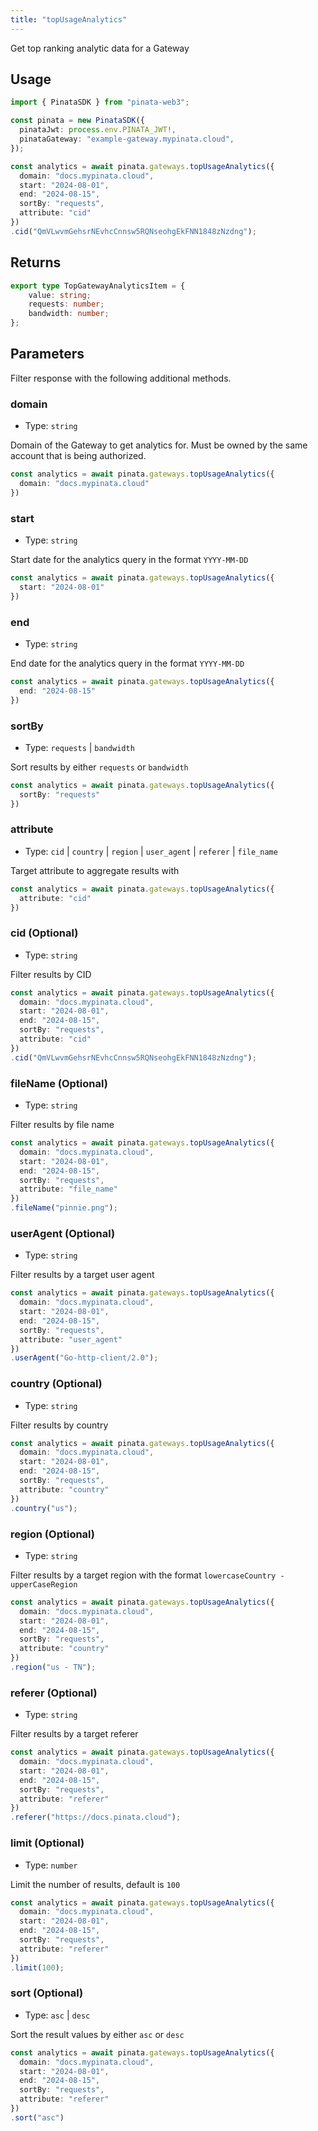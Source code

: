 ```yaml
---
title: "topUsageAnalytics"
---
```


Get top ranking analytic data for a Gateway

## Usage

```typescript
import { PinataSDK } from "pinata-web3";

const pinata = new PinataSDK({
  pinataJwt: process.env.PINATA_JWT!,
  pinataGateway: "example-gateway.mypinata.cloud",
});

const analytics = await pinata.gateways.topUsageAnalytics({
  domain: "docs.mypinata.cloud",
  start: "2024-08-01",
  end: "2024-08-15",
  sortBy: "requests",
  attribute: "cid"
})
.cid("QmVLwvmGehsrNEvhcCnnsw5RQNseohgEkFNN1848zNzdng");
```

## Returns

```typescript
export type TopGatewayAnalyticsItem = {
	value: string;
	requests: number;
	bandwidth: number;
};
```

## Parameters

Filter response with the following additional methods.

### domain

- Type: `string`

Domain of the Gateway to get analytics for. Must be owned by the same account that is being authorized.

```typescript
const analytics = await pinata.gateways.topUsageAnalytics({
  domain: "docs.mypinata.cloud"
})
```

### start

- Type: `string`

Start date for the analytics query in the format `YYYY-MM-DD`

```typescript
const analytics = await pinata.gateways.topUsageAnalytics({
  start: "2024-08-01"
})
```

### end

- Type: `string`

End date for the analytics query in the format `YYYY-MM-DD`

```typescript
const analytics = await pinata.gateways.topUsageAnalytics({
  end: "2024-08-15"
})
```

### sortBy

- Type: `requests` | `bandwidth`

Sort results by either `requests` or `bandwidth`

```typescript
const analytics = await pinata.gateways.topUsageAnalytics({
  sortBy: "requests"
})
```

### attribute

- Type: `cid` | `country` | `region` | `user_agent` | `referer` | `file_name`

Target attribute to aggregate results with

```typescript
const analytics = await pinata.gateways.topUsageAnalytics({
  attribute: "cid"
})
```

### cid (Optional)

- Type: `string`

Filter results by CID

```typescript
const analytics = await pinata.gateways.topUsageAnalytics({
  domain: "docs.mypinata.cloud",
  start: "2024-08-01",
  end: "2024-08-15",
  sortBy: "requests",
  attribute: "cid"
})
.cid("QmVLwvmGehsrNEvhcCnnsw5RQNseohgEkFNN1848zNzdng");
```


### fileName (Optional)

- Type: `string`

Filter results by file name

```typescript
const analytics = await pinata.gateways.topUsageAnalytics({
  domain: "docs.mypinata.cloud",
  start: "2024-08-01",
  end: "2024-08-15",
  sortBy: "requests",
  attribute: "file_name"
})
.fileName("pinnie.png");
```

### userAgent (Optional)

- Type: `string`

Filter results by a target user agent

```typescript
const analytics = await pinata.gateways.topUsageAnalytics({
  domain: "docs.mypinata.cloud",
  start: "2024-08-01",
  end: "2024-08-15",
  sortBy: "requests",
  attribute: "user_agent"
})
.userAgent("Go-http-client/2.0");
```

### country (Optional)

- Type: `string`

Filter results by country

```typescript
const analytics = await pinata.gateways.topUsageAnalytics({
  domain: "docs.mypinata.cloud",
  start: "2024-08-01",
  end: "2024-08-15",
  sortBy: "requests",
  attribute: "country"
})
.country("us");
```

### region (Optional)

- Type: `string`

Filter results by a target region with the format `lowercaseCountry - upperCaseRegion`

```typescript
const analytics = await pinata.gateways.topUsageAnalytics({
  domain: "docs.mypinata.cloud",
  start: "2024-08-01",
  end: "2024-08-15",
  sortBy: "requests",
  attribute: "country"
})
.region("us - TN");
```


### referer (Optional)

- Type: `string`

Filter results by a target referer

```typescript
const analytics = await pinata.gateways.topUsageAnalytics({
  domain: "docs.mypinata.cloud",
  start: "2024-08-01",
  end: "2024-08-15",
  sortBy: "requests",
  attribute: "referer"
})
.referer("https://docs.pinata.cloud");
```

### limit (Optional)

- Type: `number`

Limit the number of results, default is `100`

```typescript
const analytics = await pinata.gateways.topUsageAnalytics({
  domain: "docs.mypinata.cloud",
  start: "2024-08-01",
  end: "2024-08-15",
  sortBy: "requests",
  attribute: "referer"
})
.limit(100);
```

### sort (Optional)

- Type: `asc` | `desc`

Sort the result values by either `asc` or `desc`

```typescript
const analytics = await pinata.gateways.topUsageAnalytics({
  domain: "docs.mypinata.cloud",
  start: "2024-08-01",
  end: "2024-08-15",
  sortBy: "requests",
  attribute: "referer"
})
.sort("asc")
```
